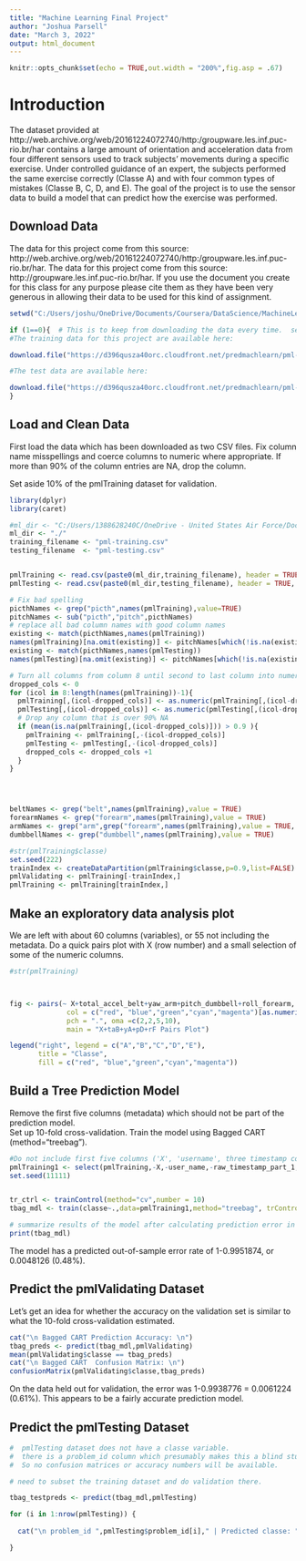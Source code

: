 ```yaml
---
title: "Machine Learning Final Project"
author: "Joshua Parsell"
date: "March 3, 2022"
output: html_document
---
```


```r
knitr::opts_chunk$set(echo = TRUE,out.width = "200%",fig.asp = .67)

```


# Introduction

The dataset provided at http://web.archive.org/web/20161224072740/http:/groupware.les.inf.puc-rio.br/har contains a large amount of orientation and acceleration data from four different sensors used to track subjects' movements during a specific exercise.  Under controlled guidance of an expert, the subjects performed the same exercise correctly (Classe A) and with four common types of mistakes (Classe B, C, D, and E).  The goal of the project is to use the sensor data to build a model that can predict how the exercise was performed.


## Download Data 

The data for this project come from this source: http://web.archive.org/web/20161224072740/http:/groupware.les.inf.puc-rio.br/har.
The data for this project come from this source: http://groupware.les.inf.puc-rio.br/har. If you use the document you create for this class for any purpose please cite them as they have been very generous in allowing their data to be used for this kind of assignment. 

```r

setwd("C:/Users/joshu/OneDrive/Documents/Coursera/DataScience/MachineLearning/ML_QAR_WLE")

if (1==0){  # This is to keep from downloading the data every time.  set 1==1 if you want it to download again.
#The training data for this project are available here: 

download.file("https://d396qusza40orc.cloudfront.net/predmachlearn/pml-training.csv", destfile = "pml-training.csv")

#The test data are available here:

download.file("https://d396qusza40orc.cloudfront.net/predmachlearn/pml-testing.csv", destfile = "pml-testing.csv")
}


```


## Load and Clean Data 

First load the data which has been downloaded as two CSV files.  Fix column name misspellings and coerce columns to numeric where appropriate.  If more than 90% of the column entries are NA, drop the column.

Set aside 10% of the pmlTraining dataset for validation.

```r
library(dplyr)
library(caret)

#ml_dir <- "C:/Users/1388628240C/OneDrive - United States Air Force/Documents/Training/Coursera/MachineLearning/"
ml_dir <- "./"
training_filename <- "pml-training.csv"
testing_filename  <- "pml-testing.csv"


pmlTraining <- read.csv(paste0(ml_dir,training_filename), header = TRUE, na.strings = c("NA", ""),stringsAsFactors = TRUE)
pmlTesting <- read.csv(paste0(ml_dir,testing_filename), header = TRUE, na.strings = c("NA", ""),stringsAsFactors = TRUE)

# Fix bad spelling
picthNames <- grep("picth",names(pmlTraining),value=TRUE)
pitchNames <- sub("picth","pitch",picthNames)
# replace all bad column names with good column names
existing <- match(picthNames,names(pmlTraining))
names(pmlTraining)[na.omit(existing)] <- pitchNames[which(!is.na(existing))]
existing <- match(picthNames,names(pmlTesting))
names(pmlTesting)[na.omit(existing)] <- pitchNames[which(!is.na(existing))]

# Turn all columns from column 8 until second to last column into numeric columns
dropped_cols <- 0
for (icol in 8:length(names(pmlTraining))-1){
  pmlTraining[,(icol-dropped_cols)] <- as.numeric(pmlTraining[,(icol-dropped_cols)])
  pmlTesting[,(icol-dropped_cols)] <- as.numeric(pmlTesting[,(icol-dropped_cols)])
  # Drop any column that is over 90% NA
  if (mean(is.na(pmlTraining[,(icol-dropped_cols)])) > 0.9 ){
    pmlTraining <- pmlTraining[,-(icol-dropped_cols)]
    pmlTesting <- pmlTesting[,-(icol-dropped_cols)]
    dropped_cols <- dropped_cols +1
  }
}




beltNames <- grep("belt",names(pmlTraining),value = TRUE)
forearmNames <- grep("forearm",names(pmlTraining),value = TRUE)
armNames <- grep("arm",grep("forearm",names(pmlTraining),value = TRUE, invert = TRUE),value = TRUE)
dumbbellNames <- grep("dumbbell",names(pmlTraining),value = TRUE)

#str(pmlTraining$classe)
set.seed(222)
trainIndex <- createDataPartition(pmlTraining$classe,p=0.9,list=FALSE)
pmlValidating <- pmlTraining[-trainIndex,]
pmlTraining <- pmlTraining[trainIndex,]


```

## Make an exploratory data analysis plot

We are left with about 60 columns (variables), or 55 not including the metadata.
Do a quick pairs plot with X (row number) and a small selection of some of the numeric columns.  

```r

#str(pmlTraining)



fig <- pairs(~ X+total_accel_belt+yaw_arm+pitch_dumbbell+roll_forearm, data = pmlTraining,
              col = c("red", "blue","green","cyan","magenta")[as.numeric(pmlTraining$classe)],           # Change color
              pch = ".", oma =c(2,2,5,10),
              main = "X+taB+yA+pD+rF Pairs Plot")

legend("right", legend = c("A","B","C","D","E"), 
       title = "Classe",
       fill = c("red", "blue","green","cyan","magenta"))

```


## Build a Tree Prediction Model

Remove the first five columns (metadata) which should not be part of the prediction model.  
Set up 10-fold cross-validation.
Train the model using Bagged CART (method="treebag").


```r


#Do not include first five columns ('X', 'username', three timestamp columns)
pmlTraining1 <- select(pmlTraining,-X,-user_name,-raw_timestamp_part_1,-raw_timestamp_part_2,-cvtd_timestamp)
set.seed(11111)


tr_ctrl <- trainControl(method="cv",number = 10)
tbag_mdl <- train(classe~.,data=pmlTraining1,method="treebag", trControl=tr_ctrl)

# summarize results of the model after calculating prediction error in each case
print(tbag_mdl)

```

The model has a predicted out-of-sample error rate of 1-0.9951874, or 0.0048126 (0.48%).  

## Predict the pmlValidating Dataset

Let's get an idea for whether the accuracy on the validation set is similar to what the 10-fold cross-validation estimated.

```r

cat("\n Bagged CART Prediction Accuracy: \n")
tbag_preds <- predict(tbag_mdl,pmlValidating)
mean(pmlValidating$classe == tbag_preds)
cat("\n Bagged CART  Confusion Matrix: \n")
confusionMatrix(pmlValidating$classe,tbag_preds)

```

On the data held out for validation, the error was 1-0.9938776 = 0.0061224 (0.61%).  This appears to be a fairly accurate prediction model.


## Predict the pmlTesting Dataset

```r

#  pmlTesting dataset does not have a classe variable.  
#  there is a problem_id column which presumably makes this a blind study.  :(
#  So no confusion matrices or accuracy numbers will be available.

# need to subset the training dataset and do validation there.

tbag_testpreds <- predict(tbag_mdl,pmlTesting)

for (i in 1:nrow(pmlTesting)) {
  
  cat("\n problem_id ",pmlTesting$problem_id[i]," | Predicted classe: ", as.character(tbag_testpreds[i]))

}

```



